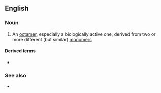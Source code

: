 ==English==

===Noun===
{{en-noun}}

# {{lb|en|chemistry|biochemistry}} An [[octamer]], especially a biologically active one, derived from two or more different (but similar) [[monomer]]s

====Derived terms====
* {{l|en|heterooctameric}}

===See also===
* {{l|en|homooctamer}}